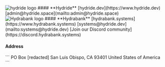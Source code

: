 
<div className="flex flex-col gap-y-8 mb-2">
    <div className="flex flex-col gap-y-2">
        <Row>
            <Image 
                src="/logos/hd.multicolour_short.transparent.png" 
                width={64} height={64}
                className="w-12"
                alt="hydride logo"
            />
            #### **Hydride**
            <Tooltip title="Web/UI design">
                <BiGlobe className="text-2xl" />
            </Tooltip>
            <Tooltip title="Backend/software development">
                <BiDesktop className="text-2xl" />
            </Tooltip>
        </Row>
        <Row>
            <BiLink className="text-2xl" /> 
            [hydride.dev](https://www.hydride.dev)
        </Row>
        <Row>
            <BiSolidEnvelope className="text-2xl" /> 
            [admin@hydride.space](mailto:admin@hydride.space)
        </Row>
    </div>
    <div className="flex flex-col gap-y-2">
        <Row>
            <Image 
                src="/logos/hb.short.transparent.png" 
                width={64} height={64}
                className="w-12"
                alt="Hydrabank logo"
            />
            #### **Hydrabank**
            <Tooltip title="Infrastructure management">
                <BiSolidServer className="text-2xl" />
            </Tooltip>
            <Tooltip title="Network Security">
                <BiShieldQuarter className="text-2xl" />
            </Tooltip>
        </Row>
        <Row>
            <BiLink className="text-2xl" /> 
            [hydrabank.systems](https://www.hydrabank.systems)
        </Row>
        <Row>
            <BiSolidEnvelope className="text-2xl" /> 
            [systems@hydride.dev](mailto:systems@hydride.dev)
        </Row>
        <Row>
            <BiLogoDiscordAlt className="text-2xl" /> 
            [Join our Discord community](https://discord.hydrabank.systems)
        </Row>
    </div>
</div>

#### Address
<div className="p-4 bg-black rounded-xl mb-2">
    ```
    PO Box [redacted]
    San Luis Obispo, CA
    93401
    United States of America
    ```
</div>